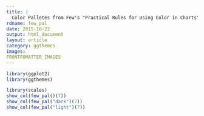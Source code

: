 ```yaml
---
title: |
  Color Palletes from Few's "Practical Rules for Using Color in Charts"
rdname: few_pal
date: 2015-10-22
output: html_document
layout: article
category: ggthemes
images:
FRONTFOMATTER_IMAGES
---
```


```r
library(ggplot2)
library(ggthemes)
```

```r

library(scales)
show_col(few_pal()(7))
show_col(few_pal("dark")(7))
show_col(few_pal("light")(7))



```